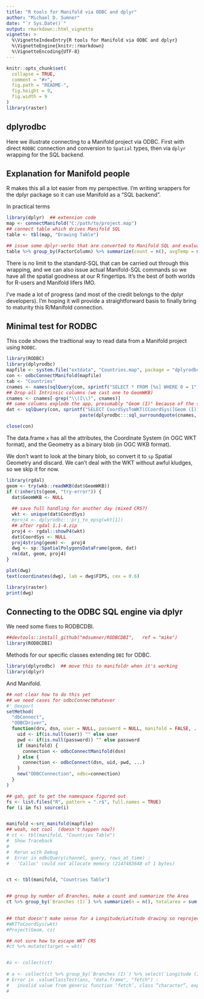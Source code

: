 ```yaml
---
title: "R tools for Manifold via ODBC and dplyr"
author: "Michael D. Sumner"
date: "`r Sys.Date()`"
output: rmarkdown::html_vignette
vignette: >
  %\VignetteIndexEntry{R tools for Manifold via ODBC and dplyr}
  %\VignetteEngine{knitr::rmarkdown}
  %\VignetteEncoding{UTF-8}
---
```

<!-- README.md is generated from README.Rmd. Please edit that file -->

```r
knitr::opts_chunk$set(
  collapse = TRUE,
  comment = "#>",
  fig.path = "README-", 
  fig.height = 9,
  fig.width = 9
)
library(raster)
```

## dplyrodbc

Here we illustrate connecting to a Manifold project via ODBC. 
First with direct `RODBC` connection and conversion to `Spatial` types, then via `dplyr` wrapping for the SQL backend. 

## Explanation for Manifold people

R makes this all a lot easier from my perspective. I'm writing wrappers for the dplyr package so it can use Manifold as a "SQL backend". 



In practical terms 



```R
library(dplyr)  ## extension code
map <- connectManifold("C:/path/to/project.map")
## connect table which drives Manifold SQL
table <- tbl(map, "Drawing Table")

## issue some dplyr-verbs that are converted to Manifold SQL and evaluated natively
table %>% group_by(FactorColumn) %>% summarize(count = n(), avgTemp = mean(Temp))
```

There is no limit to the standard-SQL that can be carried out through this wrapping, and we can also issue actual Manifold-SQL commands so we have all the spatial goodness at our R fingertips.  It's the best of both worlds for R-users and Manifold lifers IMO. 

I've made a lot of progress (and most of the credit belongs to the dplyr developers). I'm hoping it will provide a straightforward basis to finally bring to maturity this R/Manifold connection. 





## Minimal test for RODBC

This code shows the tradtional way to read data from a Manifold project using `RODBC`. 


```r
library(RODBC)
library(dplyrodbc)
mapfile <- system.file("extdata", "Countries.map", package = "dplyrodbc")
con <- odbcConnectManifold(mapfile)
tab <- "Countries"
cnames <- names(sqlQuery(con, sprintf("SELECT * FROM [%s] WHERE 0 = 1", tab)))
## Drop all Intrinsic columns (we cast one to GeomWKB)
cnames <- cnames[-grep("\\(I\\)", cnames)]
## some columns explode the app, presumably "Geom (I)" because of the size of the binary blob
dat <- sqlQuery(con, sprintf("SELECT CoordSysToWKT(CCoordSys([Geom (I)])) AS [CoordSys], CGeomWKB([Geom (I)]) as [GeomWKB], %s FROM [%s]", 
                           paste(dplyrodbc:::sql_surroundquote(cnames, "[", "]"), collapse = ", "), tab), stringsAsFactors = FALSE)

close(con)
```


The data.frame `x` has all the attributes, the Coordinate System (in OGC WKT format), and the Geometry as a binary blob (in OGC WKB format). 

We don't want to look at the binary blob, so convert it to `sp` Spatial Geometry and discard. We can't deal with the WKT without awful kludges, so we skip it for now. 

```r
library(rgdal)
geom <- try(wkb::readWKB(dat$GeomWKB))
if (!inherits(geom, "try-error")) {
  dat$GeomWKB <- NULL
  
  ## save full handling for another day (mixed CRS?)
  wkt <- unique(dat$CoordSys)
  #proj4 <- dplyrodbc:::prj_to_epsg(wkt[1])
  ## after rgdal 1.1-4.zip
  proj4 <- rgdal::showP4(wkt)
  dat$CoordSys <- NULL
  proj4string(geom) <-  proj4
  dwg <- sp::SpatialPolygonsDataFrame(geom, dat)
  rm(dat, geom, proj4)
}

plot(dwg)
text(coordinates(dwg), lab = dwg$FIPS, cex = 0.6)

library(raster)
print(dwg)
```


## Connecting to the ODBC SQL engine via dplyr

We need some fixes to RODBCDBI. 

```r
##devtools::install_github("mdsumner/RODBCDBI",   ref = "mike")
library(RODBCDBI)
```


Methods for our specific  classes extending `DBI` for ODBC. 

```r
library(dplyrodbc)  ## move this to manifoldr when it's working
library(dplyr)
```

And Manifold. 

```r


## not clear how to do this yet
## we need cases for odbcConnectWhatever
#' @export
setMethod(
  "dbConnect", 
  "ODBCDriver",
  function(drv, dsn, user = NULL, password = NULL, manifold = FALSE, ...){
    uid <- if(is.null(user)) "" else user
    pwd <- if(is.null(password)) "" else password
    if (manifold) {
      connection <- odbcConnectManifold(dsn) 
    } else {
      connection <- odbcConnect(dsn, uid, pwd, ...)
    }
    new("ODBCConnection", odbc=connection)
  }
)

## gah, got to get the namespace figured out
fs <- list.files("R", pattern = ".r$", full.names = TRUE)
for (i in fs) source(i)


manifold <-src_manifold(mapfile)
## woah, not cool  (doesn't happen now?)
# ct <- tbl(manifold, "Countries Table")
#  Show Traceback
#  
#  Rerun with Debug
#  Error in odbcQuery(channel, query, rows_at_time) : 
#   'Calloc' could not allocate memory (2147483648 of 1 bytes) 


ct <- tbl(manifold, "Countries Table")


## group by number of Branches, make a count and summarize the Area
ct %>% group_by(`Branches (I)`) %>% summarize(n = n(), totalarea = sum(`Area (I)`))
 

## that doesn't make sense for a Longitude/Latitude drawing so reproject the Geom first
#WKTToCoordSys(wkt)
#Project(Geom, cs)

## not sure how to escape WKT CRS
#ct %>% mutate(target = wkt)


#a <- collect(ct)
 
# a <- collect(ct %>% group_by(`Branches (I)`) %>% select(`Longitude (I)`, `Latitude (I)` ))
# Error in .valueClassTest(ans, "data.frame", "fetch") : 
#   invalid value from generic function ‘fetch’, class “character”, expected “data.frame”
# 

```




